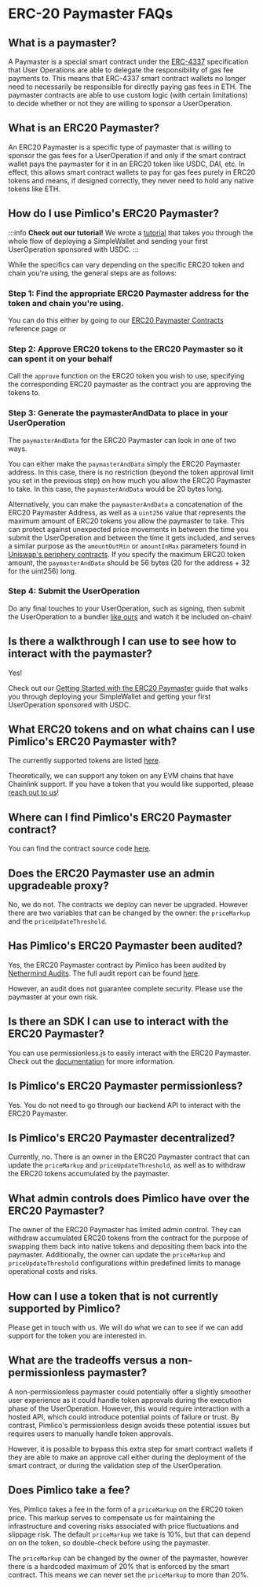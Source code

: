 # ERC-20 Paymaster FAQs

## What is a paymaster?

A Paymaster is a special smart contract under the [ERC-4337](https://eips.ethereum.org/EIPS/eip-4337) specification that User Operations are able to delegate the responsibility of gas fee payments to. This means that ERC-4337 smart contract wallets no longer need to necessarily be responsible for directly paying gas fees in ETH. The paymaster contracts are able to use custom logic (with certain limitations) to decide whether or not they are willing to sponsor a UserOperation.

## What is an ERC20 Paymaster?

An ERC20 Paymaster is a specific type of paymaster that is willing to sponsor the gas fees for a UserOperation if and only if the smart contract wallet pays the paymaster for it in an ERC20 token like USDC, DAI, etc. In effect, this allows smart contract wallets to pay for gas fees purely in ERC20 tokens and means, if designed correctly, they never need to hold any native tokens like ETH.

## How do I use Pimlico's ERC20 Paymaster?

:::info
**Check out our tutorial!** We wrote a [tutorial](/permissionless/tutorial/tutorial-2) that takes you through the whole flow of deploying a SimpleWallet and sending your first UserOperation sponsored with USDC.
:::

While the specifics can vary depending on the specific ERC20 token and chain you're using, the general steps are as follows:

### Step 1: Find the appropriate ERC20 Paymaster address for the token and chain you're using.

You can do this either by going to our [ERC20 Paymaster Contracts](/paymaster/erc20-paymaster/contract-addresses) reference page or

### Step 2: Approve ERC20 tokens to the ERC20 Paymaster so it can spent it on your behalf

Call the `approve` function on the ERC20 token you wish to use, specifying the corresponding ERC20 paymaster as the contract you are approving the tokens to.

### Step 3: Generate the paymasterAndData to place in your UserOperation

The `paymasterAndData` for the ERC20 Paymaster can look in one of two ways.

You can either make the `paymasterAndData` simply the ERC20 Paymaster address. In this case, there is no restriction (beyond the token approval limit you set in the previous step) on how much you allow the ERC20 Paymaster to take. In this case, the `paymasterAndData` would be 20 bytes long.

Alternatively, you can make the `paymasterAndData` a concatenation of the ERC20 Paymaster Address, as well as a `uint256` value that represents the maximum amount of ERC20 tokens you allow the paymaster to take. This can protect against unexpected price movements in between the time you submit the UserOperation and between the time it gets included, and serves a similar purpose as the `amountOutMin` or `amountInMax` parameters found in [Uniswap's periphery contracts](https://github.com/Uniswap/v2-periphery/blob/0335e8f7e1bd1e8d8329fd300aea2ef2f36dd19f/contracts/UniswapV2Router01.sol#L179). If you specify the maximum ERC20 token amount, the `paymasterAndData` should be 56 bytes (20 for the address + 32 for the uint256) long.

### Step 4: Submit the UserOperation

Do any final touches to your UserOperation, such as signing, then submit the UserOperation to a bundler [like ours](/bundler/how-to/bundle-a-user-operation) and watch it be included on-chain!

## Is there a walkthrough I can use to see how to interact with the paymaster?

Yes! 

Check out our [Getting Started with the ERC20 Paymaster](/permissionless/tutorial/tutorial-2) guide that walks you through deploying your SimpleWallet and getting your first UserOperation sponsored with USDC.

## What ERC20 tokens and on what chains can I use Pimlico's ERC20 Paymaster with?

The currently supported tokens are listed [here](/paymaster/erc20-paymaster/contract-addresses).

Theoretically, we can support any token on any EVM chains that have Chainlink support. If you have a token that you would like supported, please [reach out to us](https://t.me/pimlicoHQ)!

## Where can I find Pimlico's ERC20 Paymaster contract?

You can find the contract source code [here](https://github.com/pimlicolabs/erc20-paymaster-contracts/blob/master/src/PimlicoERC20Paymaster.sol).

## Does the ERC20 Paymaster use an admin upgradeable proxy?

No, we do not. The contracts we deploy can never be upgraded. However there are two variables that can be changed by the owner: the `priceMarkup` and the `priceUpdateThreshold`.

## Has Pimlico's ERC20 Paymaster been audited?

Yes, the ERC20 Paymaster contract by Pimlico has been audited by [Nethermind Audits](https://nethermind.io/smart-contracts-audits/). The full audit report can be found [here](https://github.com/pimlicolabs/erc20-paymaster-contracts/blob/master/audits/nethermind-audit.pdf). 

However, an audit does not guarantee complete security. Please use the paymaster at your own risk.

## Is there an SDK I can use to interact with the ERC20 Paymaster?

You can use permissionless.js to easily interact with the ERC20 Paymaster. Check out the [documentation](/permissionless/how-to/paymasters/use-custom-paymaster) for more information.

## Is Pimlico's ERC20 Paymaster permissionless?

Yes. You do not need to go through our backend API to interact with the ERC20 Paymaster.

## Is Pimlico's ERC20 Paymaster decentralized?

Currently, no. There is an owner in the ERC20 Paymaster contract that can update the `priceMarkup` and `priceUpdateThreshold`, as well as to withdraw the ERC20 tokens accumulated by the paymaster.

## What admin controls does Pimlico have over the ERC20 Paymaster?

The owner of the ERC20 Paymaster has limited admin control. They can withdraw accumulated ERC20 tokens from the contract for the purpose of swapping them back into native tokens and depositing them back into the paymaster. Additionally, the owner can update the `priceMarkup` and `priceUpdateThreshold` configurations within predefined limits to manage operational costs and risks.

## How can I use a token that is not currently supported by Pimlico?

Please get in touch with us. We will do what we can to see if we can add support for the token you are interested in.

## What are the tradeoffs versus a non-permissionless paymaster?

A non-permissionless paymaster could potentially offer a slightly smoother user experience as it could handle token approvals during the execution phase of the UserOperation. However, this would require interaction with a hosted API, which could introduce potential points of failure or trust. By contrast, Pimlico's permissionless design avoids these potential issues but requires users to manually handle token approvals.

However, it is possible to bypass this extra step for smart contract wallets if they are able to make an approve call either during the deployment of the smart contract, or during the validation step of the UserOperation.

## Does Pimlico take a fee?

Yes, Pimlico takes a fee in the form of a `priceMarkup` on the ERC20 token price. This markup serves to compensate us for maintaining the infrastructure and covering risks associated with price fluctuations and slippage risk. The default `priceMarkup` we take is 10%, but that can depend on on the token, so double-check before using the paymaster.

The `priceMarkup` can be changed by the owner of the paymaster, however there is a hardcoded maximum of 20% that is enforced by the smart contract. This means we can never set the `priceMarkup` to more than 20%.